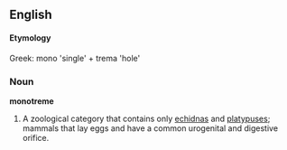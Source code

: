 ==English==
====Etymology====
Greek: mono 'single' + trema 'hole'
===Noun===
'''monotreme'''
#A zoological category that contains only [[echidna]]s and [[platypus]]es; mammals that lay eggs and have a common urogenital and digestive orifice.